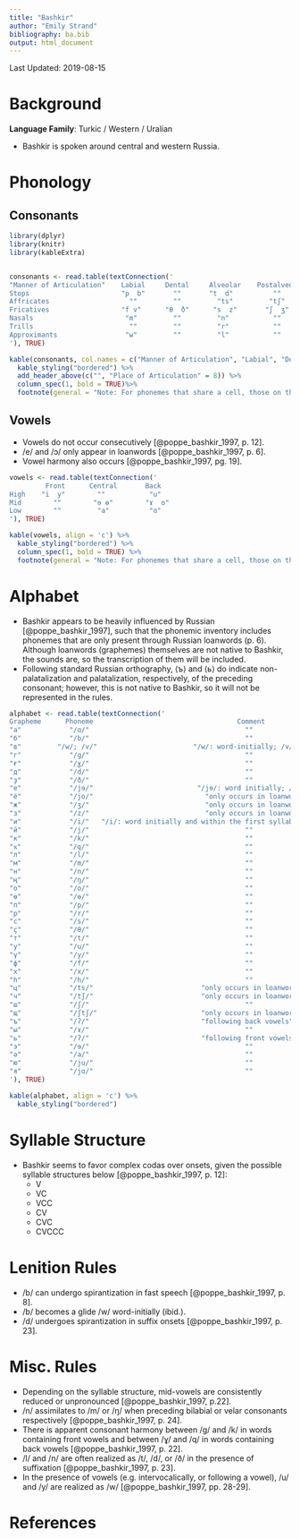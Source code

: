 ```yaml
---
title: "Bashkir"
author: "Emily Strand"
bibliography: ba.bib
output: html_document
---
```


Last Updated: 2019-08-15

# Background

**Language Family**: Turkic / Western / Uralian

* Bashkir is spoken around central and western Russia.

# Phonology

## Consonants

```r

library(dplyr)
library(knitr)
library(kableExtra)


consonants <- read.table(textConnection('
"Manner of Articulation"    Labial     Dental     Alveolar    Postalveolar   Palatal     Velar   Uvular    Glottal
Stops                       "p  b"       ""       "t  d"          ""           ""        "k  ɡ"    "q"       "ʔ"
Affricates                    ""         ""         "ts"         "tʃ"          ""          ""       ""       ""
Fricatives                  "f v"      "θ  ð"      "s  z"       "ʃ  ʒ"         ""        "x  ɣ"     ""       "h"
Nasals                       "m"         ""         "n"           ""           "ŋ"         ""       ""       ""
Trills                        ""         ""         "r"           ""           ""          ""       ""       ""
Approximants                 "w"         ""         "l"           ""           "j"         ""       ""       ""
'), TRUE)

kable(consonants, col.names = c("Manner of Articulation", "Labial", "Dental", "Alveolar", "Postalveolar", "Palatal", "Velar", "Uvular", "Glottal"), align = 'c') %>%
  kable_styling("bordered") %>%
  add_header_above(c("", "Place of Articulation" = 8)) %>%
  column_spec(1, bold = TRUE)%>%
  footnote(general = "Note: For phonemes that share a cell, those on the left are voiceless and those on the right are voiced.", general_title = "")
```

## Vowels

* Vowels do not occur consecutively [@poppe_bashkir_1997, p. 12].  
* /e/ and /ɔ/ only appear in loanwords [@poppe_bashkir_1997, p. 6].
* Vowel harmony also occurs [@poppe_bashkir_1997, pg. 19].

```r

vowels <- read.table(textConnection('
         Front      Central       Back
High    "i  y"        ""           "u"
Mid        ""        "ɘ ɵ"        "ɤ  o"
Low        ""         "a"          "ɑ"
'), TRUE)

kable(vowels, align = 'c') %>%
  kable_styling("bordered") %>%
  column_spec(1, bold = TRUE) %>%
  footnote(general = "Note: For phonemes that share a cell, those on the left are unrounded and those on the right are rounded.", general_title = "")
```

# Alphabet

* Bashkir appears to be heavily influenced by Russian [@poppe_bashkir_1997], such that the phonemic inventory includes phonemes that are only present through Russian loanwords (p. 6). Although loanwords (graphemes) themselves are not native to Bashkir, the sounds are, so the transcription of them will be included.
* Following standard Russian orthography, ⟨ъ⟩ and ⟨ь⟩ do indicate non-palatalization and palatalization, respectively, of the preceding consonant; however, this is not native to Bashkir, so it will not be represented in the rules.

```r

alphabet <- read.table(textConnection('
Grapheme      Phoneme                                    Comment
"а"            "/ɑ/"                                       ""
"б"            "/b/"                                       ""
"в"         "/w/; /v/"                        "/w/: word-initially; /v/: elsewhere and in loanwords"
"г"            "/ɡ/"                                       ""
"ғ"            "/ɣ/"                                       ""
"д"            "/d/"                                       ""
"ҙ"            "/ð/"                                       ""
"е"            "/jɘ/"                          "/jɘ/: word initially; /ɘ/ elsewhere"  
"ё"            "/jo/"                            "only occurs in loanwords"  
"ж"            "/ʒ/"                             "only occurs in loanwords"
"з"            "/z/"                             "only occurs in loanwords"
"и"            "/i/"   "/i/: word initially and within the first syllable; /ɘj/ word finally and appearing in non-initial syllables"  
"й"            "/j/"                                       ""
"к"            "/k/"                                       ""
"ҡ"            "/q/"                                       ""
"л"            "/l/"                                       ""
"м"            "/m/"                                       ""
"н"            "/n/"                                       ""
"ң"            "/ŋ/"                                       ""
"о"            "/o/"                                       ""
"ө"            "/ɵ/"                                       ""
"п"            "/p/"                                       ""
"р"            "/r/"                                       ""
"с"            "/s/"                                       ""
"ҫ"            "/θ/"                                       ""
"т"            "/t/"                                       ""
"у"            "/u/"                                       ""
"ү"            "/y/"                                       ""
"ф"            "/f/"                                       ""
"х"            "/x/"                                       ""
"һ"            "/h/"                                       ""
"ц"            "/ts/"                           "only occurs in loanwords"
"ч"            "/tʃ/"                           "only occurs in loanwords"
"ш"            "/ʃ/"                                       ""
"щ"            "/ʃtʃ/"                          "only occurs in loanwords"
"ъ"            "/ʔ/"                            "following back vowels"      
"ы"            "/ɤ/"                                       ""
"ь"            "/ʔ/"                            "following front vowels"      
"э"            "/ɘ/"                                       ""
"ә"            "/a/"                                       ""
"ю"            "/ju/"                                      ""
"я"            "/jɑ/"                                      ""
'), TRUE)

kable(alphabet, align = 'c') %>%
  kable_styling("bordered")
```

# Syllable Structure

* Bashkir seems to favor complex codas over onsets, given the possible syllable structures below [@poppe_bashkir_1997, p. 12]:  
    - V  
    - VC  
    - VCC  
    - CV  
    - CVC  
    - CVCCC  

# Lenition Rules

* /b/ can undergo spirantization in fast speech [@poppe_bashkir_1997, p. 8].
* /b/ becomes a glide /w/ word-initially (ibid.).  
* /d/ undergoes spirantization in suffix onsets [@poppe_bashkir_1997, p. 23].

# Misc. Rules

* Depending on the syllable structure, mid-vowels are consistently reduced or unpronounced [@poppe_bashkir_1997, p.22].  
* /n/ assimilates to /m/ or /ŋ/ when preceding bilabial or velar consonants respectively [@poppe_bashkir_1997, p. 24].  
* There is apparent consonant harmony between /g/ and /k/ in words containing front vowels and between /ɣ/ and /q/ in words containing back vowels [@poppe_bashkir_1997, p. 22].  
* /l/ and /n/ are often realized as /t/, /d/, or /ð/ in the presence of suffixation [@poppe_bashkir_1997, p. 23].
* In the presence of vowels (e.g. intervocalically, or following a vowel), /u/ and /y/ are realized as /w/ [@poppe_bashkir_1997, pp. 28-29].

# References
